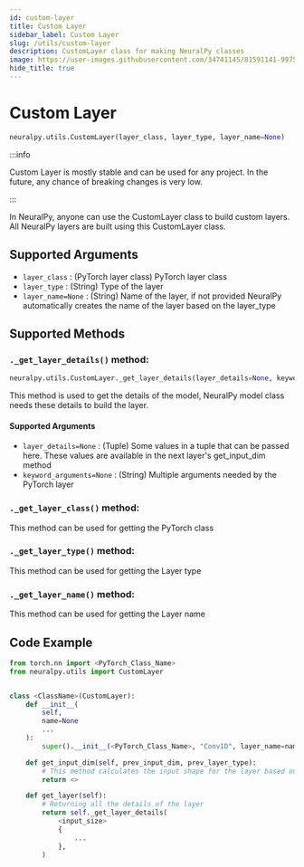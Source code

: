 ```yaml
---
id: custom-layer
title: Custom Layer
sidebar_label: Custom Layer
slug: /utils/custom-layer
description: CustomLayer class for making NeuralPy classes
image: https://user-images.githubusercontent.com/34741145/81591141-99752900-93d9-11ea-9ef6-cc2c68daaa19.png
hide_title: true
---
```


# Custom Layer

```python
neuralpy.utils.CustomLayer(layer_class, layer_type, layer_name=None)
```

:::info

Custom Layer is mostly stable and can be used for any project. In the future, any chance of breaking changes is very low.

:::

In NeuralPy, anyone can use the CustomLayer class to build custom layers. All NeuralPy layers are built using this CustomLayer class.

## Supported Arguments

- `layer_class` : (PyTorch layer class) PyTorch layer class
- `layer_type` : (String) Type of the layer
- `layer_name=None` : (String) Name of the layer, if not provided NeuralPy automatically creates the name of the layer based on the layer_type

## Supported Methods

### `._get_layer_details()` method:
```python 
neuralpy.utils.CustomLayer._get_layer_details(layer_details=None, keyword_arguments=None)
```

This method is used to get the details of the model, NeuralPy model class needs these details to build the layer.

#### Supported Arguments

- `layer_details=None` : (Tuple) Some values in a tuple that can be passed here. These values are available in the next layer's get_input_dim method
- `keyword_arguments=None` : (String) Multiple arguments needed by the PyTorch layer

### `._get_layer_class()` method:

This method can be used for getting the PyTorch class

### `._get_layer_type()` method:

This method can be used for getting the Layer type

### `._get_layer_name()` method:

This method can be used for getting the Layer name

## Code Example

```python
from torch.nn import <PyTorch_Class_Name>
from neuralpy.utils import CustomLayer


class <ClassName>(CustomLayer):
    def __init__(
        self,
        name=None
        ...
    ):
        super().__init__(<PyTorch_Class_Name>, "Conv1D", layer_name=name)

    def get_input_dim(self, prev_input_dim, prev_layer_type):
        # This method calculates the input shape for the layer based on the previous output layer.
        return <>

    def get_layer(self):
        # Returning all the details of the layer
        return self._get_layer_details(
            <input_size>
            {
                ...
            },
        )

```
